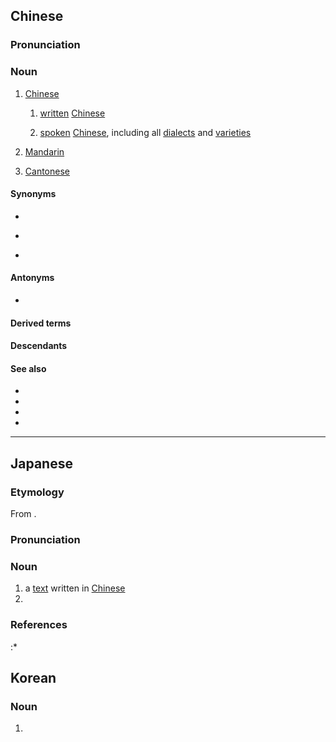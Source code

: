 ==Chinese==
{{zh-forms}}
{{zh-wp|zh|yue|lzh|gan|hak:Chûng-vùn|nan:Tiong-bûn|wuu}}

===Pronunciation===
{{zh-pron
|m=zhōngwén
|ma=zh-zhōngwén.ogg
|dg=җун1вын1
|c=zung1 man4-2,zung1 man4
|c_note=zung1 man4 - attributive
|h=pfs=Chûng-vùn;gd=zung1 vun2
|md=Dṳ̆ng-ùng
|mn=Tiong-bûn
|mn-t=dong1 bhung5
|w=1tson ven
|cat=n
}}

===Noun===
{{zh-noun}}

# [[Chinese]] {{q|language}}
#: {{zh-x|我 中文 名{meng4-2} 唔 好聽。|My '''Chinese''' name sounds terrible.|C}}
## [[written]] [[Chinese]]
##: {{zh-x|以 中文 書寫 的 文章|an article written in '''Chinese'''}}
##: {{zh-x|我 中文{man4-2} 唔識 讀。|I can't read '''Chinese'''.|C}}
## [[spoken]] [[Chinese]], including all [[dialect]]s and [[variety|varietie]]s
##: {{zh-x|中文 授課|to teach in '''Chinese'''}}
##: {{zh-x|你 說 中文 嗎？|Do you speak '''Chinese'''?}}
# {{lb|zh|Mainland|Taiwan|proscribed}} [[Mandarin]]
# {{lb|zh|Hong Kong|Macau|proscribed}} [[Cantonese]]

====Synonyms====
* {{sense|Chinese language}}
{{zh-syn-saurus|漢語}}
* {{sense|Cantonese}}
{{zh-dial|廣東話}}
* {{sense|Mandarin}}
{{zh-dial|普通話}}

====Antonyms====
* {{sense|Chinese language}} {{zh-l|外文}}

====Derived terms====
{{zh-der|倉頡中文碼|中文資訊交換碼|全中文|中文內碼|中文輸入法|中文電腦|簡體中文|繁體中文|正體中文}}

====Descendants====
{{CJKV|中文|ちゅうぶん|중문|Trung văn}}

====See also====
* {{zh-l|漢語}}
* {{zh-l|國語}}
* {{zh-l|普通話}}
* {{zh-l|中國話}}

{{zh-cat|Beginning|Languages}}

----

==Japanese==
{{ja-kanjitab|yomi=on,kanon|ちゅう|ぶん}}

===Etymology===
From {{der|ja|ltc|sort=ちゅうぶん|-}} {{ltc-l|中文}}.

===Pronunciation===
{{ja-pron|ちゅうぶん|acc=0|acc_ref=DJR}}

===Noun===
{{ja-noun|ちゅうぶん}}

# a [[text]] written in [[Chinese]]
# {{abbreviation of|ja|sort=ちゅうぶん|nocap=1|nodot=1|中国文学|tr=chūgoku bungaku|t=[[Chinese]] [[literature]]}}

===References===
<references/>
:* {{R:Daijisen}}

==Korean==
{{ko-hanjatab}}

===Noun===
{{ko-noun|hangeul=중문|mr=|y=}}

# {{hanja form of|중문|written work in Modern Standard Chinese}}